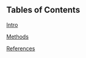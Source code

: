 ## Tables of Contents

[Intro](https://thomasdomas.github.io/FA23-Quantile-Regression/intro.html)

[Methods](https://thomasdomas.github.io/FA23-Quantile-Regression/intro.html)

[References](https://thomasdomas.github.io/FA23-Quantile-Regression/references.html)
